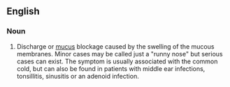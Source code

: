 ==English==

===Noun===
{{en-noun}}
{{wikipedia}}

#{{medicine}} Discharge or [[mucus]] blockage caused by the swelling of the mucous membranes. Minor cases may be called just a "runny nose" but serious cases can exist.  The symptom is usually associated with the common cold, but can also be found in patients with middle ear infections, tonsillitis, sinusitis or an adenoid infection.